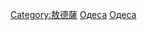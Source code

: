 {{Commonscat|People of Odessa}}

[[Category:敖德薩|Category:敖德薩]]
[[Category:烏克蘭各城市出身人物|Одеса]]
[[Category:敖德薩州人|Одеса]]